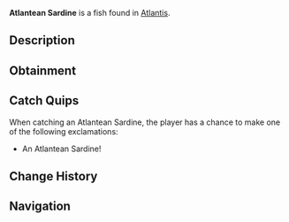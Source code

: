{{FishInfobox
|image          = Atlantean Sardine.png
|rarity         = Common
|sea            = First Sea
|location       = [[Atlantis]]
|sublocation    = 
|sources        = Fishing Rod
|radar_location = 
|xp             = 20
|weather        = 
|time           = Day
|season         = 
|bait           = 
|base_weight    = 1
|base_value     = 35
|weight_range   = 0.7
|base_chance    = 90
|base_resil     = 95
}}
'''Atlantean Sardine''' is a {{Rarity|Common}} fish found in [[Atlantis]].

== Description ==
{{Description|These tiny fish have evolved to navigate the narrow ethereal currents. Their scales have a unique blue-green tint from consuming the abyss's ancient algae.|Bestiary Entry}}

== Obtainment ==
{{Description|Ethereal Abyss Pool|Bestiary Hint}}
{{Fish Availability|
Atlantis/Ethereal Abyss
|top_rods      = 
Leviathan's Fang Rod\199355.41\0;
Trident Rod\191002.18\14443.75;
Free Spirit Rod\189338.15\14469.39;
No-Life Rod\182491.87\20807.6;
Azure Of Lagoon\178346.81\20155.97;
Flimsy Rod\125542.56\21784.83;
Training Rod\139878.23\21337.29;
The Lost Rod\163199.23\18312.59;
Nocturnal Rod\100040.05\81588.2;
Fast Rod\161032.83\20988.32;
Challenger's Rod\174236.33\19837.05;
Seraphic Rod\173522.5\20725.69;
Rod Of The Forgotten Fang\172075.15\18925.47;
Ethereal Prism Rod\171054.83\0;
Depthseeker Rod\168864.53\17546.96;
Blazebringer Rod\167888.4\19087.81;
Verdant Shear Rod\167540.15\18650.31;
Zeus Rod\167096.56\19915.99;
Rod Of The Depths\166858.51\17241.55;
Rod Of The Exalted One\166429.25\0;
Avalanche Rod\159817.04\16318.47;
Volcanic Rod\158092.25\17845.98;
Steady Rod\77404.98\9224.69
|recommended   = Trident Rod
}}

== Catch Quips ==
When catching an Atlantean Sardine, the player has a chance to make one of the following exclamations:
* An Atlantean Sardine!

== Change History ==
{{Change History|{{subst:Current Version}}}}

== Navigation ==
{{Fish Navbox|Atlantis}}